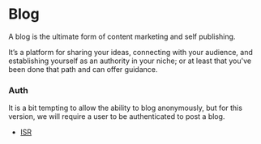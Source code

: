 
<Meta title="design system/organisms/blog" />

# Blog

A blog is the ultimate form of content marketing and self publishing.

It’s a platform for sharing your ideas, connecting with your audience, and establishing yourself as an authority in your niche; or at least that you've been done that path and can offer guidance.

### Auth

It is a bit tempting to allow the ability to blog anonymously, but for this version, we will require a user to be authenticated to post a blog.

<Canvas>
  <Story name="blog">
    <BlogStory />
  </Story>
</Canvas>

- [ISR](https://vercel.com/docs/incremental-static-regeneration)
